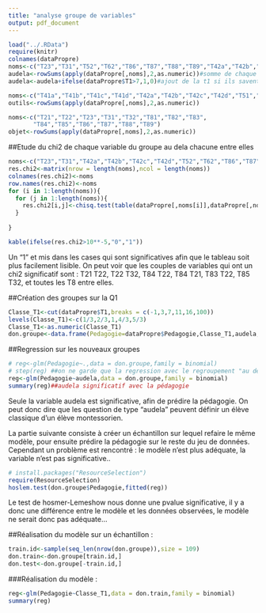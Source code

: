 ```yaml
---
title: "analyse groupe de variables"
output: pdf_document
---
```



```r
load("../.RData")
require(knitr)
colnames(dataPropre)
noms<-c("T23","T31","T52","T62","T86","T87","T88","T89","T42a","T42b","T42c","T42d")
audela<-rowSums(apply(dataPropre[,noms],2,as.numeric))#somme de chaque question concerné par la var audela
audela<-audela+ifelse(dataPropre$T1>7,1,0)#ajout de la t1 si ils savent compter au dela de 7

noms<-c("T41a","T41b","T41c","T41d","T42a","T42b","T42c","T42d","T51","T52","T62","T61")
outils<-rowSums(apply(dataPropre[,noms],2,as.numeric))

noms<-c("T21","T22","T23","T31","T32","T81","T82","T83",
       "T84","T85","T86","T87","T88","T89")
objet<-rowSums(apply(dataPropre[,noms],2,as.numeric))
```

##Etude du chi2 de chaque variable du groupe au dela chacune entre elles
```r
noms<-c("T23","T31","T42a","T42b","T42c","T42d","T52","T62","T86","T87","T88","T89")
res.chi2<-matrix(nrow = length(noms),ncol = length(noms))
colnames(res.chi2)<-noms
row.names(res.chi2)<-noms
for (i in 1:length(noms)){
  for (j in 1:length(noms)){
    res.chi2[i,j]<-chisq.test(table(dataPropre[,noms[i]],dataPropre[,noms[j]]))$p.value
  }
  
}


```
```r
kable(ifelse(res.chi2>10**-5,"0","1"))
```

Un "1" et mis dans les cases qui sont significatives afin que le tableau soit plus facilement lisible.
On peut voir que les couples de variables qui ont un chi2 significatif sont :
T21 T22, T22 T32, T84 T22, T84 T21, T83 T22, T85 T32, et toutes les T8 entre elles.

##Création des groupes sur la Q1
```r
Classe_T1<-cut(dataPropre$T1,breaks = c(-1,3,7,11,16,100))
levels(Classe_T1)<-c(1/3,2/3,1,4/3,5/3)
Classe_T1<-as.numeric(Classe_T1)
don.groupe<-data.frame(Pedagogie=dataPropre$Pedagogie,Classe_T1,audela,outils,objet)
```

##Regression sur les nouveaux groupes
```r
# reg<-glm(Pedagogie~.,data = don.groupe,family = binomial)
# step(reg) ##on ne garde que la regression avec le regroupement "au dela" les autres ne sont pas significative
reg<-glm(Pedagogie~audela,data = don.groupe,family = binomial)
summary(reg)##audela significatif avec la pédagogie
```
Seule la variable audela est significative, afin de prédire la pédagogie. On peut donc dire que les question de type "audela" peuvent définir un élève classique d'un élève montessorien.

La partie suivante consiste à créer un échantillon sur lequel refaire le même modèle, pour ensuite prédire la pédagogie sur le reste du jeu de données. Cependant un problème est rencontré : le modèle n'est plus adéquate, la variable n'est pas significative..


```r
# install.packages("ResourceSelection")
require(ResourceSelection)
hoslem.test(don.groupe$Pedagogie,fitted(reg))
```
Le test de hosmer-Lemeshow nous donne une pvalue significative, il y a donc une différence entre le modèle et les données observées, le modèle ne serait donc pas adéquate...

##Réalisation du modèle sur un échantillon :
```r
train.id<-sample(seq_len(nrow(don.groupe)),size = 109)
don.train<-don.groupe[train.id,]
don.test<-don.groupe[-train.id,]
```

###Réalisation du modèle :
```r
reg<-glm(Pedagogie~Classe_T1,data = don.train,family = binomial)
summary(reg)


```


